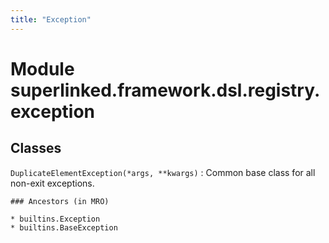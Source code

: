 ```yaml
---
title: "Exception"
---
```


Module superlinked.framework.dsl.registry.exception
===================================================

Classes
-------

`DuplicateElementException(*args, **kwargs)`
:   Common base class for all non-exit exceptions.

    ### Ancestors (in MRO)

    * builtins.Exception
    * builtins.BaseException
